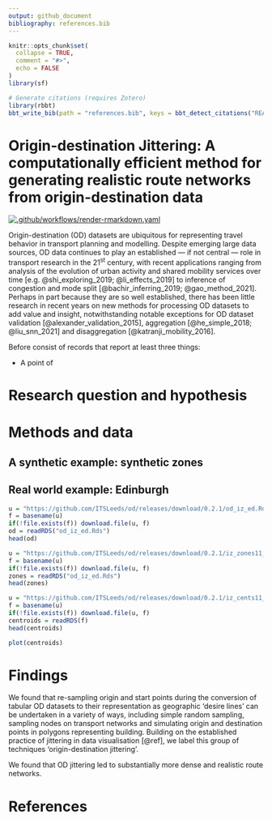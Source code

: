 ```yaml
---
output: github_document
bibliography: references.bib
---
```


<!-- README.md is generated from README.Rmd. Please edit that file -->

```r
knitr::opts_chunk$set(
  collapse = TRUE,
  comment = "#>",
  echo = FALSE
)
library(sf)
```

```r
# Generate citations (requires Zotero)
library(rbbt)
bbt_write_bib(path = "references.bib", keys = bbt_detect_citations("README.Rmd"), overwrite = TRUE)
```


# Origin-destination Jittering: A computationally efficient method for generating realistic route networks from origin-destination data 

<!-- badges: start -->
[![.github/workflows/render-rmarkdown.yaml](https://github.com/Robinlovelace/odjitter/actions/workflows/render-rmarkdown.yaml/badge.svg)](https://github.com/Robinlovelace/odjitter/actions/workflows/render-rmarkdown.yaml)
<!-- badges: end -->

Origin-destination (OD) datasets are ubiquitous for representing travel behavior in transport planning and modelling.
Despite emerging large data sources, OD data continues to play an established --- if not central --- role in transport research in the 21^st^ century, with recent applications ranging from analysis of the evolution of urban activity and shared mobility services over time [e.g. @shi_exploring_2019; @li_effects_2019] to inference of congestion and mode split [@bachir_inferring_2019; @gao_method_2021]. 
Perhaps in part because they are so well established, there has been little research in recent years on new methods for processing OD datasets to add value and insight, notwithstanding notable exceptions for OD dataset validation [@alexander_validation_2015], aggregation [@he_simple_2018; @liu_snn_2021] and disaggregation [@katranji_mobility_2016].

Before 
consist of records that report at least three things:

- A point of

# Research question and hypothesis



# Methods and data


## A synthetic example: synthetic zones


## Real world example: Edinburgh

```r
u = "https://github.com/ITSLeeds/od/releases/download/0.2.1/od_iz_ed.Rds"
f = basename(u)
if(!file.exists(f)) download.file(u, f)
od = readRDS("od_iz_ed.Rds")
head(od)

u = "https://github.com/ITSLeeds/od/releases/download/0.2.1/iz_zones11_ed.Rds"
f = basename(u)
if(!file.exists(f)) download.file(u, f)
zones = readRDS("od_iz_ed.Rds")
head(zones)

u = "https://github.com/ITSLeeds/od/releases/download/0.2.1/iz_cents11_ed.Rds"
f = basename(u)
if(!file.exists(f)) download.file(u, f)
centroids = readRDS(f)
head(centroids)


```

```r
plot(centroids)
```




# Findings

We found that re-sampling origin and start points during the conversion of tabular OD datasets to their representation as geographic 'desire lines' can be undertaken in a variety of ways, including simple random sampling, sampling nodes on transport networks and simulating origin and destination points in polygons representing building.
Building on the established practice of jittering in data visualisation [@ref], we label this group of techniques 'origin-destination jittering'.

We found that OD jittering led to substantially more dense and realistic route networks.


# References

